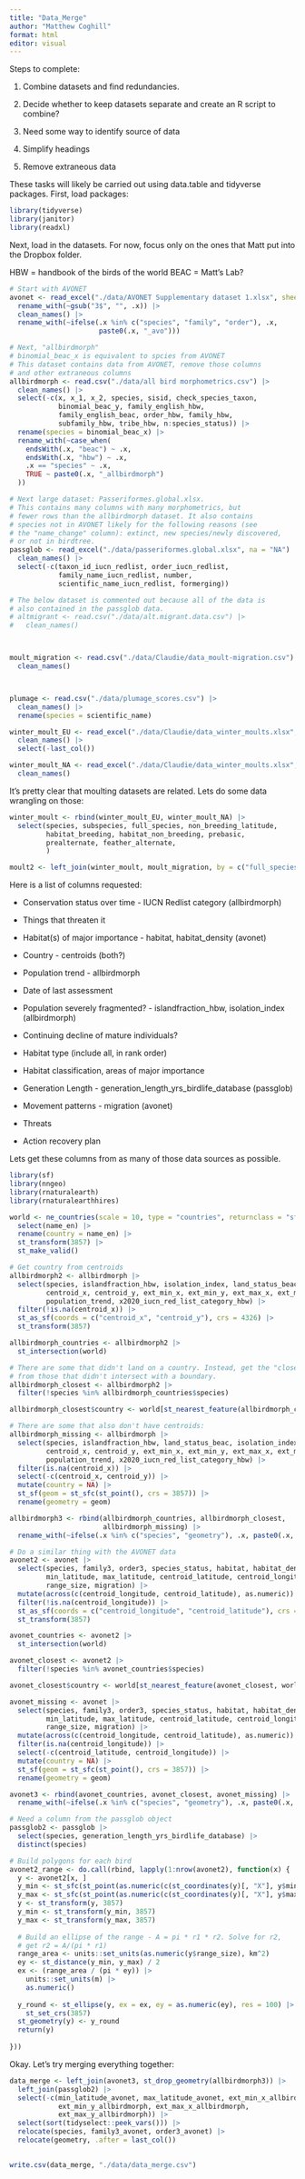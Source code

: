 ```yaml
---
title: "Data_Merge"
author: "Matthew Coghill"
format: html
editor: visual
---
```


Steps to complete:

1.  Combine datasets and find redundancies.

2.  Decide whether to keep datasets separate and create an R script to combine?

3.  Need some way to identify source of data

4.  Simplify headings

5.  Remove extraneous data

These tasks will likely be carried out using data.table and tidyverse packages. First, load packages:

```r

library(tidyverse)
library(janitor)
library(readxl)

```

Next, load in the datasets. For now, focus only on the ones that Matt put into the Dropbox folder.

HBW = handbook of the birds of the world
BEAC = Matt's Lab?


```r

# Start with AVONET
avonet <- read_excel("./data/AVONET Supplementary dataset 1.xlsx", sheet = "AVONET3_BirdTree", na = "NA") |> 
  rename_with(~gsub("3$", "", .x)) |> 
  clean_names() |> 
  rename_with(~ifelse(.x %in% c("species", "family", "order"), .x, 
                      paste0(.x, "_avo")))

# Next, "allbirdmorph"
# binomial_beac_x is equivalent to spcies from AVONET
# This dataset contains data from AVONET, remove those columns
# and other extraneous columns
allbirdmorph <- read.csv("./data/all bird morphometrics.csv") |> 
  clean_names() |> 
  select(-c(x, x_1, x_2, species, sisid, check_species_taxon,
            binomial_beac_y, family_english_hbw,
            family_english_beac, order_hbw, family_hbw,
            subfamily_hbw, tribe_hbw, n:species_status)) |> 
  rename(species = binomial_beac_x) |> 
  rename_with(~case_when(
    endsWith(.x, "beac") ~ .x,
    endsWith(.x, "hbw") ~ .x,
    .x == "species" ~ .x,
    TRUE ~ paste0(.x, "_allbirdmorph")
  ))

# Next large dataset: Passeriformes.global.xlsx.
# This contains many columns with many morphometrics, but
# fewer rows than the allbirdmorph dataset. It also contains
# species not in AVONET likely for the following reasons (see
# the "name_change" column): extinct, new species/newly discovered,
# or not in birdtree.
passglob <- read_excel("./data/passeriformes.global.xlsx", na = "NA") |>
  clean_names() |> 
  select(-c(taxon_id_iucn_redlist, order_iucn_redlist, 
            family_name_iucn_redlist, number,
            scientific_name_iucn_redlist, formerging))

# The below dataset is commented out because all of the data is
# also contained in the passglob data.
# altmigrant <- read.csv("./data/alt.migrant.data.csv") |> 
#   clean_names()



moult_migration <- read.csv("./data/Claudie/data_moult-migration.csv") |> 
  clean_names()



plumage <- read.csv("./data/plumage_scores.csv") |> 
  clean_names() |> 
  rename(species = scientific_name)

winter_moult_EU <- read_excel("./data/Claudie/data_winter_moults.xlsx", sheet = "1. Europe") |> 
  clean_names() |> 
  select(-last_col())

winter_moult_NA <- read_excel("./data/Claudie/data_winter_moults.xlsx", sheet = "2. North America") |> 
  clean_names()


```

It's pretty clear that moulting datasets are related. Lets do some data wrangling on those:

```r

winter_moult <- rbind(winter_moult_EU, winter_moult_NA) |> 
  select(species, subspecies, full_species, non_breeding_latitude,
         habitat_breeding, habitat_non_breeding, prebasic,
         prealternate, feather_alternate,
         )

moult2 <- left_join(winter_moult, moult_migration, by = c("full_species" = "species_1", "species" = "species"))

```


Here is a list of columns requested:

-   Conservation status over time - IUCN Redlist category (allbirdmorph)

-   Things that threaten it

-   Habitat(s) of major importance - habitat, habitat_density (avonet)

-   Country - centroids (both?)

-   Population trend - allbirdmorph

-   Date of last assessment

-   Population severely fragmented? - islandfraction_hbw, isolation_index (allbirdmorph)

-   Continuing decline of mature individuals?

-   Habitat type (include all, in rank order)

-   Habitat classification, areas of major importance

-   Generation Length - generation_length_yrs_birdlife_database (passglob)

-   Movement patterns - migration (avonet)

-   Threats

-   Action recovery plan

Lets get these columns from as many of those data sources as possible.

```r

library(sf)
library(nngeo)
library(rnaturalearth)
library(rnaturalearthhires)

world <- ne_countries(scale = 10, type = "countries", returnclass = "sf") |> 
  select(name_en) |> 
  rename(country = name_en) |> 
  st_transform(3857) |> 
  st_make_valid()

# Get country from centroids
allbirdmorph2 <- allbirdmorph |> 
  select(species, islandfraction_hbw, isolation_index, land_status_beac,
         centroid_x, centroid_y, ext_min_x, ext_min_y, ext_max_x, ext_max_y,
         population_trend, x2020_iucn_red_list_category_hbw) |> 
  filter(!is.na(centroid_x)) |> 
  st_as_sf(coords = c("centroid_x", "centroid_y"), crs = 4326) |> 
  st_transform(3857)

allbirdmorph_countries <- allbirdmorph2 |> 
  st_intersection(world)

# There are some that didn't land on a country. Instead, get the "closest" country
# from those that didn't intersect with a boundary.
allbirdmorph_closest <- allbirdmorph2 |> 
  filter(!species %in% allbirdmorph_countries$species)

allbirdmorph_closest$country <- world[st_nearest_feature(allbirdmorph_closest, world), ]$country

# There are some that also don't have centroids:
allbirdmorph_missing <- allbirdmorph |> 
  select(species, islandfraction_hbw, land_status_beac, isolation_index,
         centroid_x, centroid_y, ext_min_x, ext_min_y, ext_max_x, ext_max_y,
         population_trend, x2020_iucn_red_list_category_hbw) |> 
  filter(is.na(centroid_x)) |> 
  select(-c(centroid_x, centroid_y)) |> 
  mutate(country = NA) |> 
  st_sf(geom = st_sfc(st_point(), crs = 3857)) |> 
  rename(geometry = geom)

allbirdmorph3 <- rbind(allbirdmorph_countries, allbirdmorph_closest,
                       allbirdmorph_missing) |> 
  rename_with(~ifelse(.x %in% c("species", "geometry"), .x, paste0(.x, "_allbirdmorph")))

# Do a similar thing with the AVONET data
avonet2 <- avonet |> 
  select(species, family3, order3, species_status, habitat, habitat_density,
         min_latitude, max_latitude, centroid_latitude, centroid_longitude,
         range_size, migration) |> 
  mutate(across(c(centroid_longitude, centroid_latitude), as.numeric)) |> 
  filter(!is.na(centroid_longitude)) |> 
  st_as_sf(coords = c("centroid_longitude", "centroid_latitude"), crs = 4326) |> 
  st_transform(3857)

avonet_countries <- avonet2 |> 
  st_intersection(world)

avonet_closest <- avonet2 |> 
  filter(!species %in% avonet_countries$species)

avonet_closest$country <- world[st_nearest_feature(avonet_closest, world), ]$country

avonet_missing <- avonet |> 
  select(species, family3, order3, species_status, habitat, habitat_density,
         min_latitude, max_latitude, centroid_latitude, centroid_longitude,
         range_size, migration) |> 
  mutate(across(c(centroid_longitude, centroid_latitude), as.numeric)) |> 
  filter(is.na(centroid_longitude)) |> 
  select(-c(centroid_latitude, centroid_longitude)) |> 
  mutate(country = NA) |> 
  st_sf(geom = st_sfc(st_point(), crs = 3857)) |> 
  rename(geometry = geom)

avonet3 <- rbind(avonet_countries, avonet_closest, avonet_missing) |> 
  rename_with(~ifelse(.x %in% c("species", "geometry"), .x, paste0(.x, "_avonet")))

# Need a column from the passglob object
passglob2 <- passglob |> 
  select(species, generation_length_yrs_birdlife_database) |> 
  distinct(species)

# Build polygons for each bird
avonet2_range <- do.call(rbind, lapply(1:nrow(avonet2), function(x) {
  y <- avonet2[x, ]
  y_min <- st_sfc(st_point(as.numeric(c(st_coordinates(y)[, "X"], y$min_latitude))), crs = 4326)
  y_max <- st_sfc(st_point(as.numeric(c(st_coordinates(y)[, "X"], y$max_latitude))), crs = 4326)
  y <- st_transform(y, 3857)
  y_min <- st_transform(y_min, 3857)
  y_max <- st_transform(y_max, 3857)
  
  # Build an ellipse of the range - A = pi * r1 * r2. Solve for r2,
  # get r2 = A/(pi * r1)
  range_area <- units::set_units(as.numeric(y$range_size), km^2)
  ey <- st_distance(y_min, y_max) / 2
  ex <- (range_area / (pi * ey)) |> 
    units::set_units(m) |> 
    as.numeric()
  
  y_round <- st_ellipse(y, ex = ex, ey = as.numeric(ey), res = 100) |> 
    st_set_crs(3857)
  st_geometry(y) <- y_round
  return(y)
  
}))
```

Okay. Let's try merging everything together:

```r

data_merge <- left_join(avonet3, st_drop_geometry(allbirdmorph3)) |> 
  left_join(passglob2) |> 
  select(-c(min_latitude_avonet, max_latitude_avonet, ext_min_x_allbirdmorph,
            ext_min_y_allbirdmorph, ext_max_x_allbirdmorph,
            ext_max_y_allbirdmorph)) |> 
  select(sort(tidyselect::peek_vars())) |> 
  relocate(species, family3_avonet, order3_avonet) |> 
  relocate(geometry, .after = last_col())
  

write.csv(data_merge, "./data/data_merge.csv")
```
